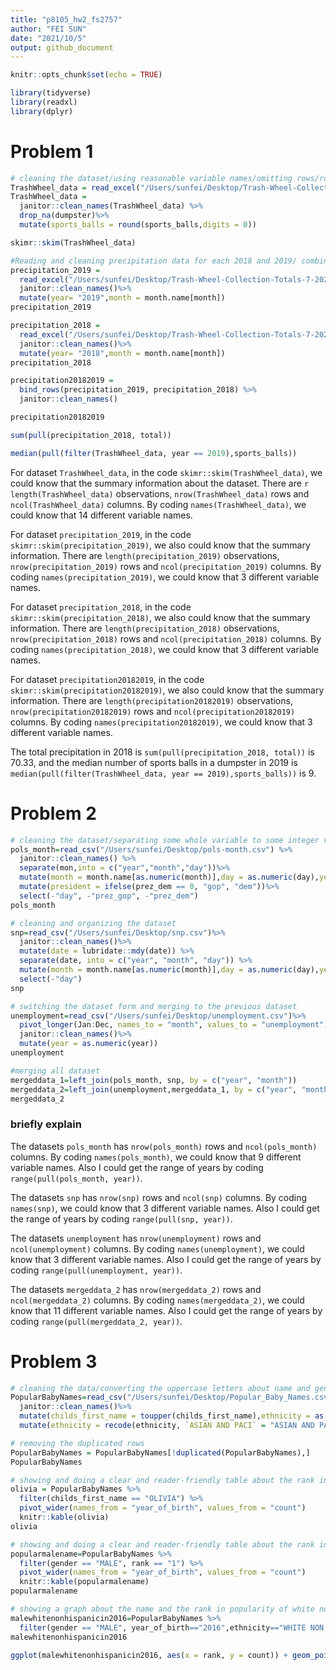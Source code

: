 ```yaml
---
title: "p8105_hw2_fs2757"
author: "FEI SUN"
date: "2021/10/5"
output: github_document
---
```


```r
knitr::opts_chunk$set(echo = TRUE)
```

```r
library(tidyverse)
library(readxl)
library(dplyr)
```

#  Problem 1
```r
# cleaning the dataset/using reasonable variable names/omitting rows/rounding the number of sports balls to the nearest integer
TrashWheel_data = read_excel("/Users/sunfei/Desktop/Trash-Wheel-Collection-Totals-7-2020-2.xlsx",sheet = "Mr. Trash Wheel",range = "A2:N535")
TrashWheel_data = 
  janitor::clean_names(TrashWheel_data) %>% 
  drop_na(dumpster)%>% 
  mutate(sports_balls = round(sports_balls,digits = 0))   

skimr::skim(TrashWheel_data)

#Reading and cleaning precipitation data for each 2018 and 2019/ combining the two precipitation datasets/converting month to a character variable
precipitation_2019 = 
  read_excel("/Users/sunfei/Desktop/Trash-Wheel-Collection-Totals-7-2020-2.xlsx",sheet = "2019 Precipitation",skip = 1, range = "A2:B14")%>%
  janitor::clean_names()%>%
  mutate(year= "2019",month = month.name[month])
precipitation_2019

precipitation_2018 = 
  read_excel("/Users/sunfei/Desktop/Trash-Wheel-Collection-Totals-7-2020-2.xlsx",sheet = "2018 Precipitation",skip = 1, range = "A2:B14")%>%
  janitor::clean_names()%>%
  mutate(year= "2018",month = month.name[month])
precipitation_2018

precipitation20182019 = 
  bind_rows(precipitation_2019, precipitation_2018) %>%
  janitor::clean_names()

precipitation20182019

sum(pull(precipitation_2018, total))

median(pull(filter(TrashWheel_data, year == 2019),sports_balls))
```
For dataset `TrashWheel_data`, in the code `skimr::skim(TrashWheel_data)`, we could know that the summary information about the dataset. There are `r length(TrashWheel_data)` observations, `nrow(TrashWheel_data)` rows and ` ncol(TrashWheel_data)` columns. By coding `names(TrashWheel_data)`, we could know that 14 different variable names.

For dataset `precipitation_2019`, in the code `skimr::skim(precipitation_2019)`, we also could know that the summary information. There are ` length(precipitation_2019)` observations, `nrow(precipitation_2019)` rows and ` ncol(precipitation_2019)` columns. By coding ` names(precipitation_2019)`, we could know that 3 different variable names.

For dataset `precipitation_2018`, in the code `skimr::skim(precipitation_2018)`, we also could know that the summary information. There are ` length(precipitation_2018)` observations, `nrow(precipitation_2018)` rows and ` ncol(precipitation_2018)` columns. By coding `names(precipitation_2018)`, we could know that 3 different variable names.

For dataset `precipitation20182019`, in the code ` skimr::skim(precipitation20182019)`, we also could know that the summary information. There are `length(precipitation20182019)` observations, ` nrow(precipitation20182019)` rows and `ncol(precipitation20182019)` columns. By coding ` names(precipitation20182019)`, we could know that 3 different variable names.

The total precipitation in 2018 is `sum(pull(precipitation_2018, total))` is 70.33, and the median number of sports balls in a dumpster in 2019 is ` median(pull(filter(TrashWheel_data, year == 2019),sports_balls))` is 9.

  

#  Problem 2
```r
# cleaning the dataset/separating some whole variable to some integer variables(yyyy/mm/dd)/replacing the month number with month name/removing some variable
pols_month=read_csv("/Users/sunfei/Desktop/pols-month.csv") %>%
  janitor::clean_names() %>%
  separate(mon,into = c("year","month","day"))%>%
  mutate(month = month.name[as.numeric(month)],day = as.numeric(day),year = as.numeric(year))%>%
  mutate(president = ifelse(prez_dem == 0, "gop", "dem"))%>%
  select(-"day", -"prez_gop", -"prez_dem")
pols_month

# cleaning and organizing the dataset
snp=read_csv("/Users/sunfei/Desktop/snp.csv")%>%
  janitor::clean_names()%>%
  mutate(date = lubridate::mdy(date)) %>% 
  separate(date, into = c("year", "month", "day")) %>% 
  mutate(month = month.name[as.numeric(month)],day = as.numeric(day),year = as.numeric(year)) %>% 
  select(-"day") 
snp

# switching the dataset form and merging to the previous dataset
unemployment=read_csv("/Users/sunfei/Desktop/unemployment.csv")%>%
  pivot_longer(Jan:Dec, names_to = "month", values_to = "unemployment")%>% 
  janitor::clean_names()%>%
  mutate(year = as.numeric(year))
unemployment

#merging all dataset
mergeddata_1=left_join(pols_month, snp, by = c("year", "month")) 
mergeddata_2=left_join(unemployment,mergeddata_1, by = c("year", "month"))
mergeddata_2
```

### briefly explain

 The datasets `pols_month` has ` nrow(pols_month)` rows and `ncol(pols_month)` columns. By coding ` names(pols_month)`, we could know that 9 different variable names. Also I could get the range of years by coding `range(pull(pols_month, year))`.

The datasets `snp` has ` nrow(snp)` rows and ` ncol(snp)` columns. By coding ` names(snp)`, we could know that 3 different variable names. Also I could get the range of years by coding ` range(pull(snp, year))`.

 The datasets `unemployment` has ` nrow(unemployment)` rows and ` ncol(unemployment)` columns. By coding ` names(unemployment)`, we could know that 3 different variable names. Also I could get the range of years by coding ` range(pull(unemployment, year))`.

The datasets `mergeddata_2` has ` nrow(mergeddata_2)` rows and ` ncol(mergeddata_2)` columns. By coding ` names(mergeddata_2)`, we could know that 11 different variable names. Also I could get the range of years by coding ` range(pull(mergeddata_2, year))`.


#  Problem 3
```r
# cleaning the data/converting the uppercase letters about name and gender to lowercase string/converting ambiguous ethnicity word to the official one.
PopularBabyNames=read_csv("/Users/sunfei/Desktop/Popular_Baby_Names.csv")%>%
  janitor::clean_names()%>%
  mutate(childs_first_name = toupper(childs_first_name),ethnicity = as.factor(ethnicity),gender = toupper(gender))%>%
  mutate(ethnicity = recode(ethnicity, `ASIAN AND PACI` = "ASIAN AND PACIFIC ISLANDER", `BLACK NON HISP ` = "BLACK NON HISPANIC", `WHITE NON HISP` = "WHITE NON HISPANIC"))

# removing the duplicated rows 
PopularBabyNames = PopularBabyNames[!duplicated(PopularBabyNames),]
PopularBabyNames

# showing and doing a clear and reader-friendly table about the rank in popularity of the name “Olivia” as a female name 
olivia = PopularBabyNames %>% 
  filter(childs_first_name == "OLIVIA") %>% 
  pivot_wider(names_from = "year_of_birth", values_from = "count")
  knitr::kable(olivia)
olivia

# showing and doing a clear and reader-friendly table about the rank in popularity of the male name
popularmalename=PopularBabyNames %>% 
  filter(gender == "MALE", rank == "1") %>% 
  pivot_wider(names_from = "year_of_birth", values_from = "count")
  knitr::kable(popularmalename)
popularmalename

# showing a graph about the name and the rank in popularity of white non-hispanic make children born in 2016
malewhitenonhispanicin2016=PopularBabyNames %>% 
  filter(gender == "MALE", year_of_birth=="2016",ethnicity=="WHITE NON HISPANIC")  
malewhitenonhispanicin2016

ggplot(malewhitenonhispanicin2016, aes(x = rank, y = count)) + geom_point()+ylab("number of children with the popularity name") + xlab("rank in popularity name")
```
